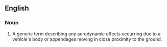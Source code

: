==English==

===Noun===
{{en-noun}}

# A generic term describing any aerodynamic effects occurring due to a vehicle's body or appendages moving in close proximity to the ground.